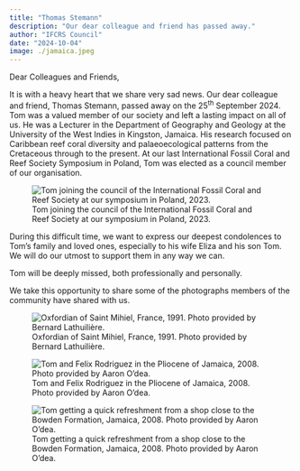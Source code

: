 ```yaml
---
title: "Thomas Stemann"
description: "Our dear colleague and friend has passed away."
author: "IFCRS Council"
date: "2024-10-04"
image: ./jamaica.jpeg
---
```


Dear Colleagues and Friends,

It is with a heavy heart that we share very sad news. Our dear colleague and friend, Thomas Stemann, passed away on the 25^th^ September 2024. Tom was a valued member of our society and left a lasting impact on all of us. He was a Lecturer in the Department of Geography and Geology at the University of the West Indies in Kingston, Jamaica. His research focused on Caribbean reef coral diversity and palaeoecological patterns from the Cretaceous through to the present. At our last International Fossil Coral and Reef Society Symposium in Poland, Tom was elected as a council member of our organisation.

::: grid
::: g-col-2
:::

::: g-col-8
![Tom joining the council of the International Fossil Coral and Reef Society at our symposium in Poland, 2023.](./council.jpeg)
:::

::: g-col-2
:::
:::

During this difficult time, we want to express our deepest condolences to Tom's family and loved ones, especially to his wife Eliza and his son Tom. We will do our utmost to support them in any way we can.

Tom will be deeply missed, both professionally and personally.

We take this opportunity to share some of the photographs members of the community have shared with us.

::: grid
::: g-col-8
![Oxfordian of Saint Mihiel, France, 1991. Photo provided by Bernard Lathuilière.](./france.jpg)

![Tom and Felix Rodriguez in the Pliocene of Jamaica, 2008. Photo provided by Aaron O'dea.](./jamaica.jpeg)
:::

::: g-col-4
![Tom getting a quick refreshment from a shop close to the Bowden Formation, Jamaica, 2008. Photo provided by Aaron O'dea.](./refreshment.jpeg)
:::

::: g-col-4
:::
:::
